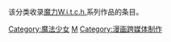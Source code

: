 该分类收录[[魔力W.i.t.c.h.|魔力W.i.t.c.h.]]系列作品的条目。

[[Category:魔法少女|Category:魔法少女]]
[[Category:迪士尼漫畫作品|M]]
[[Category:漫画跨媒体制作|Category:漫画跨媒体制作]]